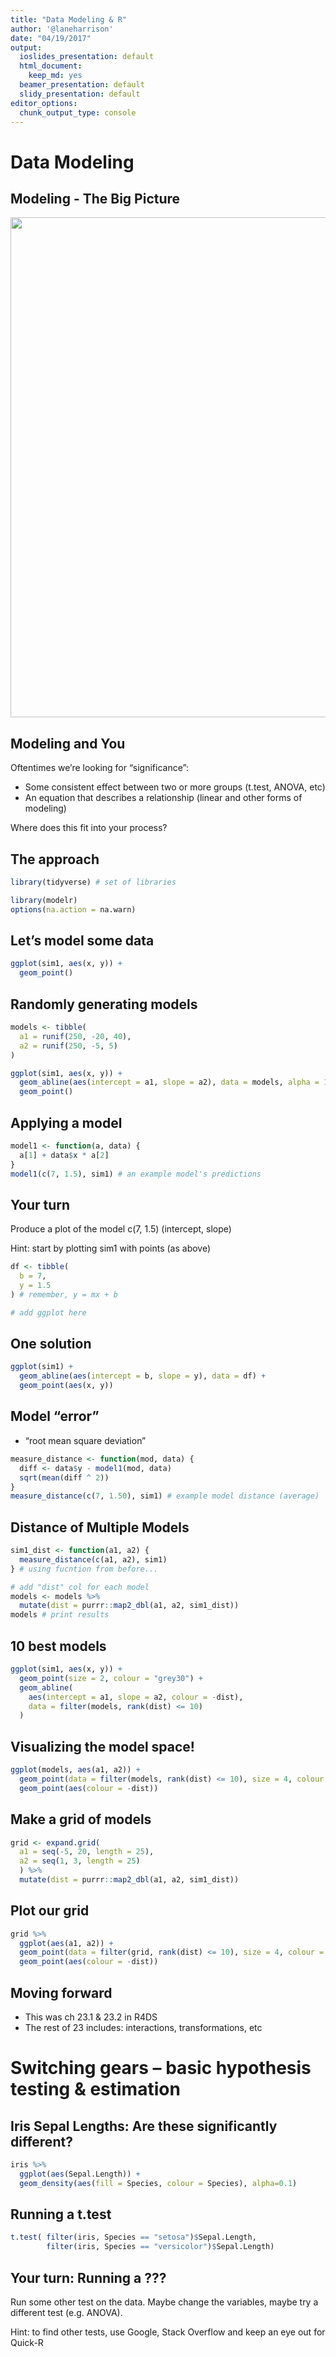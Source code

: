 ```yaml
---
title: "Data Modeling & R"
author: '@laneharrison'
date: "04/19/2017"
output:
  ioslides_presentation: default
  html_document:
    keep_md: yes
  beamer_presentation: default
  slidy_presentation: default
editor_options:
  chunk_output_type: console
---
```


# Data Modeling

## Modeling - The Big Picture

<img src="data-science-model.png" width="800px" />

## Modeling and You

Oftentimes we're looking for "significance":

- Some consistent effect between two or more groups (t.test, ANOVA, etc)
- An equation that describes a relationship (linear and other forms of modeling)

Where does this fit into your process?

## The approach

```r
library(tidyverse) # set of libraries

library(modelr)
options(na.action = na.warn)
```

## Let's model some data

```r
ggplot(sim1, aes(x, y)) + 
  geom_point()
```


## Randomly generating models
```r
models <- tibble(
  a1 = runif(250, -20, 40),
  a2 = runif(250, -5, 5)
)

ggplot(sim1, aes(x, y)) + 
  geom_abline(aes(intercept = a1, slope = a2), data = models, alpha = 1/4) +
  geom_point() 
```


## Applying a model


```r
model1 <- function(a, data) {
  a[1] + data$x * a[2]
}
model1(c(7, 1.5), sim1) # an example model's predictions
```

## Your turn

Produce a plot of the model c(7, 1.5) (intercept, slope)

Hint: start by plotting sim1 with points (as above)

```r
df <- tibble(
  b = 7,
  y = 1.5
) # remember, y = mx + b

# add ggplot here
```

## One solution

```r
ggplot(sim1) + 
  geom_abline(aes(intercept = b, slope = y), data = df) +
  geom_point(aes(x, y))
```



## Model "error"

- "root mean square deviation"

```r
measure_distance <- function(mod, data) {
  diff <- data$y - model1(mod, data)
  sqrt(mean(diff ^ 2))
}
measure_distance(c(7, 1.50), sim1) # example model distance (average)
```

## Distance of Multiple Models

```r
sim1_dist <- function(a1, a2) {
  measure_distance(c(a1, a2), sim1)
} # using fucntion from before... 

# add "dist" col for each model
models <- models %>% 
  mutate(dist = purrr::map2_dbl(a1, a2, sim1_dist))
models # print results
```

## 10 best models

```r
ggplot(sim1, aes(x, y)) + 
  geom_point(size = 2, colour = "grey30") + 
  geom_abline(
    aes(intercept = a1, slope = a2, colour = -dist), 
    data = filter(models, rank(dist) <= 10)
  )
```

## Visualizing the model space!

```r
ggplot(models, aes(a1, a2)) +
  geom_point(data = filter(models, rank(dist) <= 10), size = 4, colour = "red") +
  geom_point(aes(colour = -dist))
```

## Make a grid of models
```r
grid <- expand.grid(
  a1 = seq(-5, 20, length = 25),
  a2 = seq(1, 3, length = 25)
  ) %>% 
  mutate(dist = purrr::map2_dbl(a1, a2, sim1_dist))
```

## Plot our grid 
```r
grid %>% 
  ggplot(aes(a1, a2)) +
  geom_point(data = filter(grid, rank(dist) <= 10), size = 4, colour = "red") +
  geom_point(aes(colour = -dist)) 
```


## Moving forward

- This was ch 23.1 & 23.2 in R4DS
- The rest of 23 includes: interactions, transformations, etc

# Switching gears -- basic hypothesis testing & estimation

## Iris Sepal Lengths: Are these significantly different?

```r
iris %>% 
  ggplot(aes(Sepal.Length)) +
  geom_density(aes(fill = Species, colour = Species), alpha=0.1) 
```

## Running a t.test

```r
t.test( filter(iris, Species == "setosa")$Sepal.Length,
        filter(iris, Species == "versicolor")$Sepal.Length) 
```

## Your turn: Running a ???

Run some other test on the data. Maybe change the variables, maybe try a different test (e.g. ANOVA).

Hint: to find other tests, use Google, Stack Overflow and keep an eye out for Quick-R





